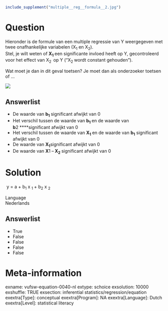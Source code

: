 ```r
include_supplement("multiple__reg__formula__2.jpg")
```

Question
========
Hieronder is de formule van een multiple regressie van Y weergegeven met
twee onafhankelijke variabelen (X<sub>1</sub> en X<sub>2</sub>).  
Stel, je wilt weten of **X**<sub>**1** </sub>een significante invloed
heeft op Y, gecontroleerd voor het effect van X<sub>2\  </sub>op Y
("X<sub>2 </sub>wordt constant gehouden").  
  
Wat moet je dan in dit geval toetsen? Je moet dan als onderzoeker
toetsen of ...  
  
![](multiple__reg__formula__2.jpg)

Answerlist
----------
* De waarde van **b**<sub>**1** </sub>significant afwijkt van 0
* Het verschil tussen de waarde van **b**<sub>**1** </sub>en de waarde van
  **b<sub>**2**</sub>** ****significant afwijkt van 0
* Het verschil tussen de waarde van **X**<sub>**1** </sub>en de waarde van
  **b**<sub>**1**</sub> significant afwijkt van 0
* De waarde van **X**<sub>**1**</sub>significant afwijkt van 0
* De waarde van **X<sub>**1** </sub>**–** X**<sub>**2** </sub>significant
  afwijkt van 0

Solution
========





 y = a + b<sub>1</sub> x <sub>1 </sub>+ b<sub>2</sub> x <sub>2</sub>





Language  
Nederlands


Answerlist
----------
* True
* False
* False
* False
* False

Meta-information
================
exname: vufsw-equation-0040-nl
extype: schoice
exsolution: 10000
exshuffle: TRUE
exsection: inferential statistics/regression/equation
exextra[Type]: conceptual
exextra[Program]: NA
exextra[Language]: Dutch
exextra[Level]: statistical literacy


